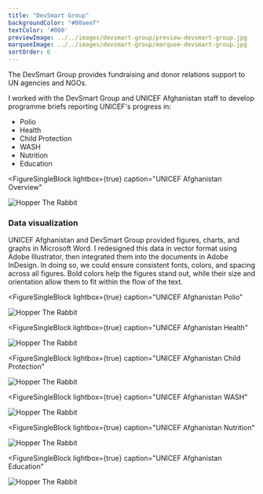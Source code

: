 ```yaml
---
title: "DevSmart Group"
backgroundColor: "#00aeef"
textColor: '#000'
previewImage: ../../images/devsmart-group/preview-devsmart-group.jpg
marqueeImage: ../../images/devsmart-group/marquee-devsmart-group.jpg
sortOrder: 6
---
```


<IntroBlock>

The DevSmart Group provides fundraising and donor relations support to UN agencies and NGOs. 

</IntroBlock>

<TextBlock>

I worked with the DevSmart Group and UNICEF Afghanistan staff to develop programme briefs reporting UNICEF's progress in:

- Polio
- Health
- Child Protection
- WASH
- Nutrition
- Education

</TextBlock>

<FigureSingleBlock
    lightbox={true}
    caption="UNICEF Afghanistan Overview"
>

![Hopper The Rabbit](../../images/devsmart-group/dsg-unicef-01-overview.jpg)
    
</FigureSingleBlock>

<TextBlock>

### Data visualization

UNICEF Afghanistan and DevSmart Group provided figures, charts, and graphs in Microsoft Word. I redesigned this data in vector format using Adobe Illustrator, then integrated them into the documents in Adobe InDesign. In doing so, we could ensure consistent fonts, colors, and spacing across all figures. Bold colors help the figures stand out, while their size and orientation allow them to fit within the flow of the text.

</TextBlock>

<FigureSingleBlock
    lightbox={true}
    caption="UNICEF Afghanistan Polio"
>

![Hopper The Rabbit](../../images/devsmart-group/dsg-unicef-02-polio.jpg)
    
</FigureSingleBlock>

<FigureSingleBlock
    lightbox={true}
    caption="UNICEF Afghanistan Health"
>

![Hopper The Rabbit](../../images/devsmart-group/dsg-unicef-03-health.jpg)
    
</FigureSingleBlock>

<FigureSingleBlock
    lightbox={true}
    caption="UNICEF Afghanistan Child Protection"
>

![Hopper The Rabbit](../../images/devsmart-group/dsg-unicef-04-child-protection.jpg)
    
</FigureSingleBlock>

<FigureSingleBlock
    lightbox={true}
    caption="UNICEF Afghanistan WASH"
>

![Hopper The Rabbit](../../images/devsmart-group/dsg-unicef-05-wash.jpg)
    
</FigureSingleBlock>

<FigureSingleBlock
    lightbox={true}
    caption="UNICEF Afghanistan Nutrition"
>

![Hopper The Rabbit](../../images/devsmart-group/dsg-unicef-06-nutrition.jpg)
    
</FigureSingleBlock>

<FigureSingleBlock
    lightbox={true}
    caption="UNICEF Afghanistan Education"
>

![Hopper The Rabbit](../../images/devsmart-group/dsg-unicef-07-education.jpg)
    
</FigureSingleBlock>
